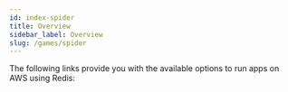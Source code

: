 ```yaml
---
id: index-spider
title: Overview
sidebar_label: Overview
slug: /games/spider
---
```



The following links provide you with the available options to run apps on AWS using Redis:

<div class="row">
  <div class="col">
    <RedisCard
      title="Redis on AWS"
      description="Create a Redis database on AWS"
      page="/create/aws/redis-on-aws"
    />
  </div>
  <div class="col">
    <RedisCard
      title="How to Build a Slack Bot to Retrieve Lost Files Using AWS S3 and Search"
      description="Building a Slack Bot to Retrieve Lost Files Using AWS S3 and Search"
      page="/create/aws/slackbot"
    />
  </div>
  <div class="col">
    <RedisCard
      title="How to Deploy and Manage Redis Database on AWS Using Terraform"
      description="Using Terraform to Deploy and Manage Redis Database on AWS"
      page="/create/aws/terraform"
    />
  </div>
</div>

 <div class="row">
 <div class="col">
     <RedisCard
        title="How to Build a Real-Time Bidding Platform using NodeJS, AWS Lambda and Redis"
        description="Learn how to build a Real-Time Bidding Platform using NodeJS, AWS Lambda and Redis"
        page="/create/aws/bidding-on-aws"
        />
 </div>
 <div class="col">
     <RedisCard
        title="How to migrate your database from AWS Elasticache to Redis without any downtime"
        description="Migrating Your Database from AWS Elasticache to Redis usin RIOT tool"
        page="/create/aws/import/database-migration-aws-elasticache-redis-enterprise-cloud"
        />
 </div>

 <div class="col">
     <RedisCard
        title="How to Build a Real-Time Chat application on AWS using Python and Redis"
        description="Building a Real-Time Chat application on AWS using Flask and Redis"
        page="/create/aws/chatapp"
        />
 </div>
 </div>
 <div class="row">
 <div class="col">
     <RedisCard
        title="How to Build and Deploy Your Own Analytics Dashboard using NodeJS and Redis on the AWS Platform"
        description="Learn how to Build and Deploy Your Own Analytics Dashboard using NodeJS, AWS Lambda and Redis"
        page="/create/aws/analytics-using-aws"
        />
 </div>

 </div>
